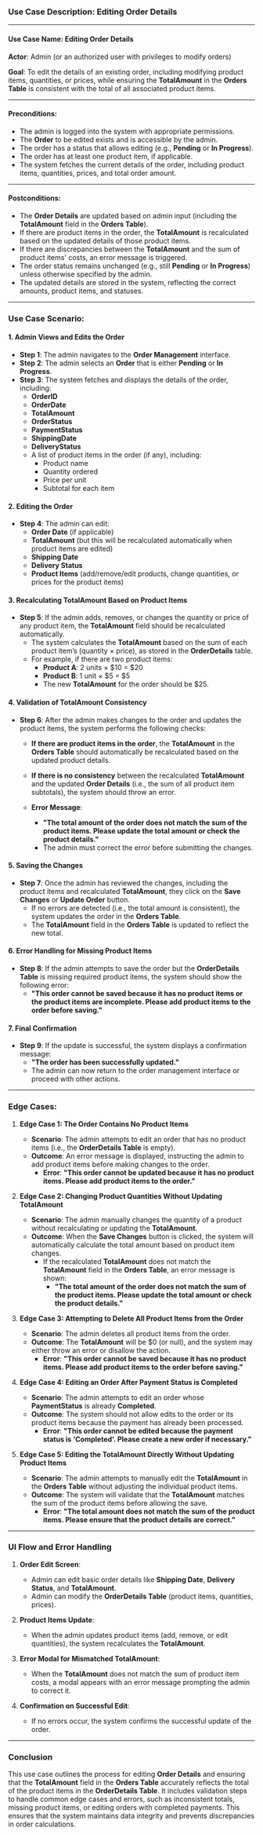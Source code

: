 ### **Use Case Description: Editing Order Details**

---

#### **Use Case Name**: Editing Order Details

**Actor**: Admin (or an authorized user with privileges to modify orders)

**Goal**: To edit the details of an existing order, including modifying product items, quantities, or prices, while ensuring the **TotalAmount** in the **Orders Table** is consistent with the total of all associated product items.

---

#### **Preconditions**:
- The admin is logged into the system with appropriate permissions.
- The **Order** to be edited exists and is accessible by the admin.
- The order has a status that allows editing (e.g., **Pending** or **In Progress**).
- The order has at least one product item, if applicable.
- The system fetches the current details of the order, including product items, quantities, prices, and total order amount.

---

#### **Postconditions**:
- The **Order Details** are updated based on admin input (including the **TotalAmount** field in the **Orders Table**).
- If there are product items in the order, the **TotalAmount** is recalculated based on the updated details of those product items.
- If there are discrepancies between the **TotalAmount** and the sum of product items' costs, an error message is triggered.
- The order status remains unchanged (e.g., still **Pending** or **In Progress**) unless otherwise specified by the admin.
- The updated details are stored in the system, reflecting the correct amounts, product items, and statuses.

---

### **Use Case Scenario:**

#### **1. Admin Views and Edits the Order**

- **Step 1**: The admin navigates to the **Order Management** interface.
- **Step 2**: The admin selects an **Order** that is either **Pending** or **In Progress**.
- **Step 3**: The system fetches and displays the details of the order, including:
  - **OrderID**
  - **OrderDate**
  - **TotalAmount**
  - **OrderStatus**
  - **PaymentStatus**
  - **ShippingDate**
  - **DeliveryStatus**
  - A list of product items in the order (if any), including:
    - Product name
    - Quantity ordered
    - Price per unit
    - Subtotal for each item

#### **2. Editing the Order**

- **Step 4**: The admin can edit:
  - **Order Date** (if applicable)
  - **TotalAmount** (but this will be recalculated automatically when product items are edited)
  - **Shipping Date**
  - **Delivery Status**
  - **Product Items** (add/remove/edit products, change quantities, or prices for the product items)
  
#### **3. Recalculating TotalAmount Based on Product Items**

- **Step 5**: If the admin adds, removes, or changes the quantity or price of any product item, the **TotalAmount** field should be recalculated automatically.
  - The system calculates the **TotalAmount** based on the sum of each product item’s (quantity × price), as stored in the **OrderDetails** table.
  - For example, if there are two product items:
    - **Product A**: 2 units × $10 = $20
    - **Product B**: 1 unit × $5 = $5
    - The new **TotalAmount** for the order should be $25.

#### **4. Validation of TotalAmount Consistency**

- **Step 6**: After the admin makes changes to the order and updates the product items, the system performs the following checks:
  - **If there are product items in the order**, the **TotalAmount** in the **Orders Table** should automatically be recalculated based on the updated product details.
  - **If there is no consistency** between the recalculated **TotalAmount** and the updated **Order Details** (i.e., the sum of all product item subtotals), the system should throw an error.

  - **Error Message**: 
    - **"The total amount of the order does not match the sum of the product items. Please update the total amount or check the product details."**
    - The admin must correct the error before submitting the changes.

#### **5. Saving the Changes**

- **Step 7**: Once the admin has reviewed the changes, including the product items and recalculated **TotalAmount**, they click on the **Save Changes** or **Update Order** button.
  - If no errors are detected (i.e., the total amount is consistent), the system updates the order in the **Orders Table**.
  - The **TotalAmount** field in the **Orders Table** is updated to reflect the new total.

#### **6. Error Handling for Missing Product Items**

- **Step 8**: If the admin attempts to save the order but the **OrderDetails Table** is missing required product items, the system should show the following error:
  - **"This order cannot be saved because it has no product items or the product items are incomplete. Please add product items to the order before saving."**

#### **7. Final Confirmation**

- **Step 9**: If the update is successful, the system displays a confirmation message:  
  - **"The order has been successfully updated."**
  - The admin can now return to the order management interface or proceed with other actions.

---

### **Edge Cases:**

1. **Edge Case 1: The Order Contains No Product Items**
   - **Scenario**: The admin attempts to edit an order that has no product items (i.e., the **OrderDetails Table** is empty).
   - **Outcome**: An error message is displayed, instructing the admin to add product items before making changes to the order.
     - **Error**: **"This order cannot be updated because it has no product items. Please add product items to the order."**

2. **Edge Case 2: Changing Product Quantities Without Updating TotalAmount**
   - **Scenario**: The admin manually changes the quantity of a product without recalculating or updating the **TotalAmount**.
   - **Outcome**: When the **Save Changes** button is clicked, the system will automatically calculate the total amount based on product item changes.
     - If the recalculated **TotalAmount** does not match the **TotalAmount** field in the **Orders Table**, an error message is shown:
       - **"The total amount of the order does not match the sum of the product items. Please update the total amount or check the product details."**

3. **Edge Case 3: Attempting to Delete All Product Items from the Order**
   - **Scenario**: The admin deletes all product items from the order.
   - **Outcome**: The **TotalAmount** will be $0 (or null), and the system may either throw an error or disallow the action.
     - **Error**: **"This order cannot be saved because it has no product items. Please add product items to the order before saving."**

4. **Edge Case 4: Editing an Order After Payment Status is Completed**
   - **Scenario**: The admin attempts to edit an order whose **PaymentStatus** is already **Completed**.
   - **Outcome**: The system should not allow edits to the order or its product items because the payment has already been processed. 
     - **Error**: **"This order cannot be edited because the payment status is 'Completed'. Please create a new order if necessary."**

5. **Edge Case 5: Editing the TotalAmount Directly Without Updating Product Items**
   - **Scenario**: The admin attempts to manually edit the **TotalAmount** in the **Orders Table** without adjusting the individual product items.
   - **Outcome**: The system will validate that the **TotalAmount** matches the sum of the product items before allowing the save. 
     - **Error**: **"The total amount does not match the sum of the product items. Please ensure that the product details are correct."**

---

### **UI Flow and Error Handling**

1. **Order Edit Screen**:
   - Admin can edit basic order details like **Shipping Date**, **Delivery Status**, and **TotalAmount**.
   - Admin can modify the **OrderDetails Table** (product items, quantities, prices).

2. **Product Items Update**:
   - When the admin updates product items (add, remove, or edit quantities), the system recalculates the **TotalAmount**.

3. **Error Modal for Mismatched TotalAmount**:
   - When the **TotalAmount** does not match the sum of product item costs, a modal appears with an error message prompting the admin to correct it.

4. **Confirmation on Successful Edit**:
   - If no errors occur, the system confirms the successful update of the order.

---

### **Conclusion**

This use case outlines the process for editing **Order Details** and ensuring that the **TotalAmount** field in the **Orders Table** accurately reflects the total of the product items in the **OrderDetails Table**. It includes validation steps to handle common edge cases and errors, such as inconsistent totals, missing product items, or editing orders with completed payments. This ensures that the system maintains data integrity and prevents discrepancies in order calculations.